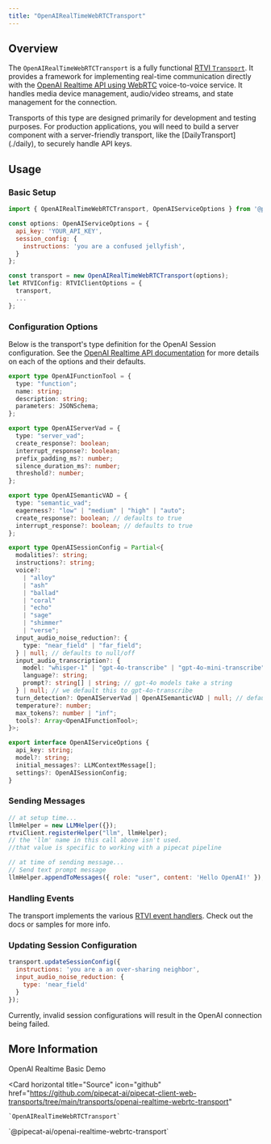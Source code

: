 ```yaml
---
title: "OpenAIRealTimeWebRTCTransport"
---
```


## Overview

The `OpenAIRealTimeWebRTCTransport` is a fully functional [RTVI `Transport`](https://docs.pipecat.ai/client/js/transports/transport). It provides a framework for implementing real-time communication directly with the [OpenAI Realtime API using WebRTC](https://platform.openai.com/docs/guides/realtime-webrtc) voice-to-voice service. It handles media device management, audio/video streams, and state management for the connection.

<Note>
  Transports of this type are designed primarily for development and testing
  purposes. For production applications, you will need to build a server
  component with a server-friendly transport, like the
  [DailyTransport](./daily), to securely handle API keys.
</Note>

## Usage

### Basic Setup

```javascript
import { OpenAIRealTimeWebRTCTransport, OpenAIServiceOptions } from '@pipecat-ai/openai-realtime-webrtc-transport';

const options: OpenAIServiceOptions = {
  api_key: 'YOUR_API_KEY',
  session_config: {
    instructions: 'you are a confused jellyfish',
  }
};

const transport = new OpenAIRealTimeWebRTCTransport(options);
let RTVIConfig: RTVIClientOptions = {
  transport,
  ...
};
```

### Configuration Options

Below is the transport's type definition for the OpenAI Session configuration. See the [OpenAI Realtime API documentation](https://platform.openai.com/docs/api-reference/realtime-client-events/session/update) for more details on each of the options and their defaults.

```typescript
export type OpenAIFunctionTool = {
  type: "function";
  name: string;
  description: string;
  parameters: JSONSchema;
};

export type OpenAIServerVad = {
  type: "server_vad";
  create_response?: boolean;
  interrupt_response?: boolean;
  prefix_padding_ms?: number;
  silence_duration_ms?: number;
  threshold?: number;
};

export type OpenAISemanticVAD = {
  type: "semantic_vad";
  eagerness?: "low" | "medium" | "high" | "auto";
  create_response?: boolean; // defaults to true
  interrupt_response?: boolean; // defaults to true
};

export type OpenAISessionConfig = Partial<{
  modalities?: string;
  instructions?: string;
  voice?:
    | "alloy"
    | "ash"
    | "ballad"
    | "coral"
    | "echo"
    | "sage"
    | "shimmer"
    | "verse";
  input_audio_noise_reduction?: {
    type: "near_field" | "far_field";
  } | null; // defaults to null/off
  input_audio_transcription?: {
    model: "whisper-1" | "gpt-4o-transcribe" | "gpt-4o-mini-transcribe";
    language?: string;
    prompt?: string[] | string; // gpt-4o models take a string
  } | null; // we default this to gpt-4o-transcribe
  turn_detection?: OpenAIServerVad | OpenAISemanticVAD | null; // defaults to server_vad
  temperature?: number;
  max_tokens?: number | "inf";
  tools?: Array<OpenAIFunctionTool>;
}>;

export interface OpenAIServiceOptions {
  api_key: string;
  model?: string;
  initial_messages?: LLMContextMessage[];
  settings?: OpenAISessionConfig;
}
```

### Sending Messages

```javascript
// at setup time...
llmHelper = new LLMHelper({});
rtviClient.registerHelper("llm", llmHelper);
// the 'llm' name in this call above isn't used.
//that value is specific to working with a pipecat pipeline

// at time of sending message...
// Send text prompt message
llmHelper.appendToMessages({ role: "user", content: 'Hello OpenAI!' });
```

### Handling Events

The transport implements the various [RTVI event handlers](https://docs.pipecat.ai/client/js/api-reference/callbacks). Check out the docs or samples for more info.

### Updating Session Configuration

```javascript
transport.updateSessionConfig({
  instructions: 'you are a an over-sharing neighbor',
  input_audio_noise_reduction: {
    type: 'near_field'
  }
});
```

<Note type="warning">
  Currently, invalid session configurations will result in the OpenAI connection being failed.
</Note>

## More Information

<CardGroup cols={2}>
  <Card
    horizontal
    title="Demo"
    icon="play"
    href="https://github.com/pipecat-ai/pipecat-client-web-transports/tree/main/examples/directToLLMTransports"
  >
    OpenAI Realtime Basic Demo
  </Card>

  <Card
    horizontal
    title="Source"
    icon="github"
    href="https://github.com/pipecat-ai/pipecat-client-web-transports/tree/main/transports/openai-realtime-webrtc-transport"
  >
    `OpenAIRealTimeWebRTCTransport`
  </Card>
</CardGroup>
<Card
  horizontal
  title="Package"
  icon="browser"
  href="https://www.npmjs.com/package/@pipecat-ai/openai-realtime-webrtc-transport"
>
  `@pipecat-ai/openai-realtime-webrtc-transport`
</Card>

